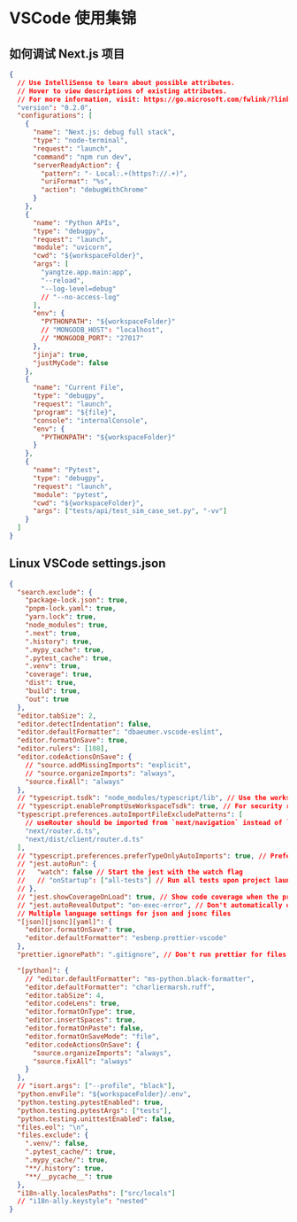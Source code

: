 # VSCode 使用集锦

## 如何调试 Next.js 项目

```json
{
  // Use IntelliSense to learn about possible attributes.
  // Hover to view descriptions of existing attributes.
  // For more information, visit: https://go.microsoft.com/fwlink/?linkid=830387
  "version": "0.2.0",
  "configurations": [
    {
      "name": "Next.js: debug full stack",
      "type": "node-terminal",
      "request": "launch",
      "command": "npm run dev",
      "serverReadyAction": {
        "pattern": "- Local:.+(https?://.+)",
        "uriFormat": "%s",
        "action": "debugWithChrome"
      }
    },
    {
      "name": "Python APIs",
      "type": "debugpy",
      "request": "launch",
      "module": "uvicorn",
      "cwd": "${workspaceFolder}",
      "args": [
        "yangtze.app.main:app",
        "--reload",
        "--log-level=debug"
        // "--no-access-log"
      ],
      "env": {
        "PYTHONPATH": "${workspaceFolder}"
        // "MONGODB_HOST": "localhost",
        // "MONGODB_PORT": "27017"
      },
      "jinja": true,
      "justMyCode": false
    },
    {
      "name": "Current File",
      "type": "debugpy",
      "request": "launch",
      "program": "${file}",
      "console": "internalConsole",
      "env": {
        "PYTHONPATH": "${workspaceFolder}"
      }
    },
    {
      "name": "Pytest",
      "type": "debugpy",
      "request": "launch",
      "module": "pytest",
      "cwd": "${workspaceFolder}",
      "args": ["tests/api/test_sim_case_set.py", "-vv"]
    }
  ]
}
```

## Linux VSCode settings.json

```json
{
  "search.exclude": {
    "package-lock.json": true,
    "pnpm-lock.yaml": true,
    "yarn.lock": true,
    "node_modules": true,
    ".next": true,
    ".history": true,
    ".mypy_cache": true,
    ".pytest_cache": true,
    ".venv": true,
    "coverage": true,
    "dist": true,
    "build": true,
    "out": true
  },
  "editor.tabSize": 2,
  "editor.detectIndentation": false,
  "editor.defaultFormatter": "dbaeumer.vscode-eslint",
  "editor.formatOnSave": true,
  "editor.rulers": [108],
  "editor.codeActionsOnSave": {
    // "source.addMissingImports": "explicit",
    // "source.organizeImports": "always",
    "source.fixAll": "always"
  },
  // "typescript.tsdk": "node_modules/typescript/lib", // Use the workspace version of TypeScript
  // "typescript.enablePromptUseWorkspaceTsdk": true, // For security reasons it's require that users opt into using the workspace version of typescript
  "typescript.preferences.autoImportFileExcludePatterns": [
    // useRouter should be imported from `next/navigation` instead of `next/router`
    "next/router.d.ts",
    "next/dist/client/router.d.ts"
  ],
  // "typescript.preferences.preferTypeOnlyAutoImports": true, // Prefer type-only imports
  // "jest.autoRun": {
  //   "watch": false // Start the jest with the watch flag
  //   // "onStartup": ["all-tests"] // Run all tests upon project launch
  // },
  // "jest.showCoverageOnLoad": true, // Show code coverage when the project is launched
  // "jest.autoRevealOutput": "on-exec-error", // Don't automatically open test explorer terminal on launch
  // Multiple language settings for json and jsonc files
  "[json][jsonc][yaml]": {
    "editor.formatOnSave": true,
    "editor.defaultFormatter": "esbenp.prettier-vscode"
  },
  "prettier.ignorePath": ".gitignore", // Don't run prettier for files listed in .gitignore

  "[python]": {
    // "editor.defaultFormatter": "ms-python.black-formatter",
    "editor.defaultFormatter": "charliermarsh.ruff",
    "editor.tabSize": 4,
    "editor.codeLens": true,
    "editor.formatOnType": true,
    "editor.insertSpaces": true,
    "editor.formatOnPaste": false,
    "editor.formatOnSaveMode": "file",
    "editor.codeActionsOnSave": {
      "source.organizeImports": "always",
      "source.fixAll": "always"
    }
  },
  // "isort.args": ["--profile", "black"],
  "python.envFile": "${workspaceFolder}/.env",
  "python.testing.pytestEnabled": true,
  "python.testing.pytestArgs": ["tests"],
  "python.testing.unittestEnabled": false,
  "files.eol": "\n",
  "files.exclude": {
    ".venv/": false,
    ".pytest_cache/": true,
    ".mypy_cache/": true,
    "**/.history": true,
    "**/__pycache__": true
  },
  "i18n-ally.localesPaths": ["src/locals"]
  // "i18n-ally.keystyle": "nested"
}
```
